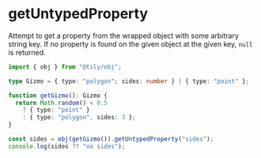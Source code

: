 # getUntypedProperty

Attempt to get a property from the wrapped object with some arbitrary string key. If no property is found on the given object at the given key, `null` is returned.

```ts copy codesandbox=tsly
import { obj } from "@tsly/obj";

type Gizmo = { type: "polygon"; sides: number } | { type: "point" };

function getGizmo(): Gizmo {
  return Math.random() < 0.5
    ? { type: "point" }
    : { type: "polygon", sides: 3 };
}

const sides = obj(getGizmo()).getUntypedProperty("sides");
console.log(sides ?? "no sides");
```